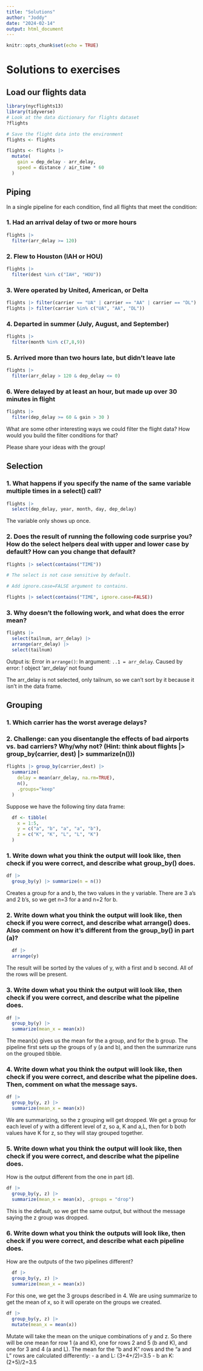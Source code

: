 ```yaml
---
title: "Solutions"
author: "Joddy"
date: "2024-02-14"
output: html_document
---
```


```r
knitr::opts_chunk$set(echo = TRUE)
```

# Solutions to exercises

## Load our flights data
```r
library(nycflights13)
library(tidyverse)
# Look at the data dictionary for flights dataset
?flights

# Save the flight data into the environment
flights <- flights

flights <- flights |> 
  mutate(
    gain = dep_delay - arr_delay,
    speed = distance / air_time * 60
  )
```

## Piping

In a single pipeline for each condition, find all flights that meet the condition:


### 1. Had an arrival delay of two or more hours
```r
flights |>
  filter(arr_delay >= 120)
```

### 2. Flew to Houston (IAH or HOU)
```r
flights |>
  filter(dest %in% c("IAH", "HOU"))
```

### 3. Were operated by United, American, or Delta
```r
flights |> filter(carrier == "UA" | carrier == "AA" | carrier == "DL")
flights |> filter(carrier %in% c("UA", "AA", "DL"))
```

### 4. Departed in summer (July, August, and September)
```r
flights |>
  filter(month %in% c(7,8,9))
```

### 5. Arrived more than two hours late, but didn’t leave late
```r
flights |>
  filter(arr_delay > 120 & dep_delay <= 0)
```

### 6. Were delayed by at least an hour, but made up over 30 minutes in flight
```r
flights |>
  filter(dep_delay >= 60 & gain > 30 )
```

What are some other interesting ways we could filter the flight data? How would you build the filter conditions for that?

Please share your ideas with the group!

## Selection

### 1. What happens if you specify the name of the same variable multiple times in a select() call?
```r
flights |>
  select(dep_delay, year, month, day, dep_delay)
```

The variable only shows up once.

### 2. Does the result of running the following code surprise you? How do the select helpers deal with upper and lower case by default? How can you change that default?
```r
flights |> select(contains("TIME"))

# The select is not case sensitive by default.

# Add ignore.case=FALSE argument to contains.

flights |> select(contains("TIME", ignore.case=FALSE))
```

### 3. Why doesn’t the following work, and what does the error mean?
```r
flights |> 
  select(tailnum, arr_delay) |> 
  arrange(arr_delay) |>
  select(tailnum)
```

Output is:
  Error in `arrange()`:
  In argument: `..1 = arr_delay`.
  Caused by error:
  ! object 'arr_delay' not found
 
The arr_delay is not selected, only tailnum, so we can't sort by it because it isn't in the data frame.

## Grouping

### 1. Which carrier has the worst average delays?

### 2. Challenge: can you disentangle the effects of bad airports vs. bad carriers? Why/why not? (Hint: think about flights |> group_by(carrier, dest) |> summarize(n()))

```r
flights |> group_by(carrier,dest) |> 
  summarize(
    delay = mean(arr_delay, na.rm=TRUE),
    n(),
    .groups="keep"
  )
```

Suppose we have the following tiny data frame:
  
```r
  df <- tibble(
    x = 1:5,
    y = c("a", "b", "a", "a", "b"),
    z = c("K", "K", "L", "L", "K")
  )
```

### 1. Write down what you think the output will look like, then check if you were correct, and describe what group_by() does.
```r
df |>
  group_by(y) |> summarize(n = n())
```

Creates a group for a and b, the two values in the y variable. There are 3 a's and 2 b's, so we get n=3 for a and n=2 for b.

### 2. Write down what you think the output will look like, then check if you were correct, and describe what arrange() does. Also comment on how it’s different from the group_by() in part (a)?
```r
  df |>
  arrange(y)
```
  
The result will be sorted by the values of y, with a first and b second. All of the rows will be present.

### 3. Write down what you think the output will look like, then check if you were correct, and describe what the pipeline does.

```r
df |>
  group_by(y) |>
  summarize(mean_x = mean(x))
```

The mean(x) gives us the mean for the a group, and for the b group. The pipeline first sets up the groups of y (a and b), and then the summarize runs on the grouped tibble.

### 4. Write down what you think the output will look like, then check if you were correct, and describe what the pipeline does. Then, comment on what the message says.
```r
df |>
  group_by(y, z) |>
  summarize(mean_x = mean(x))
```

We are summarizing, so the z grouping will get dropped. We get a group for each level of y with a different level of z, so a, K and a,L, then for b both values have K for z, so they will stay grouped together.

### 5. Write down what you think the output will look like, then check if you were correct, and describe what the pipeline does.
How is the output different from the one in part (d).
```r
df |>
  group_by(y, z) |>
  summarize(mean_x = mean(x), .groups = "drop")
```

This is the default, so we get the same output, but without the message saying the z group was dropped.

### 6. Write down what you think the outputs will look like, then check if you were correct, and describe what each pipeline does.
How are the outputs of the two pipelines different?
```r
  df |>
  group_by(y, z) |>
  summarize(mean_x = mean(x))
```
  
For this one, we get the 3 groups described in 4. We are using summarize to get the mean of x, so it will operate on the groups we created.

```r
df |>
  group_by(y, z) |>
  mutate(mean_x = mean(x))
```

Mutate will take the mean on the unique combinations of y and z. So there will be one mean for row 1 (a and K), one for rows 2 and 5 (b and K), and one for 3 and 4 (a and L). The mean for the "b and K" rows and the "a and L" rows are calculated differently:
  - a and L: (3+4+/2)=3.5
  - b an K: (2+5)/2=3.5


